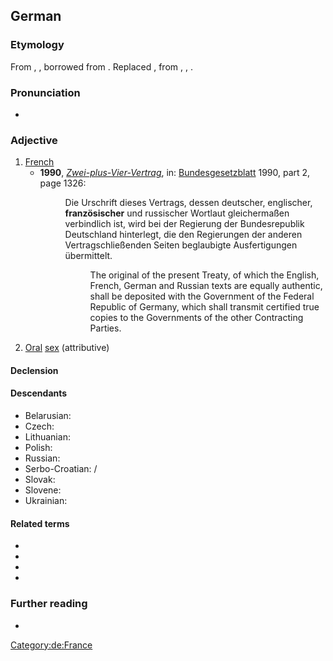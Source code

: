 {{also|Französisch}}
==German==

===Etymology===
From {{inh|de|gmh|franzoisisch}}, {{m|gmh|franzoisch}}, borrowed from {{bor|de|fro|françois|notext=1}} {{suffix|de||isch}}. Replaced {{cog|gmh|franzisch}}, from {{m|goh|francisc}}, {{m|goh|frenkisc}}, {{cog|goh|frenkisk}}.

===Pronunciation===
* {{IPA|/franˈtsøːzɪʃ/|lang=de}}

===Adjective===
{{de-adj|-}}

# [[French]]
#* '''1990''', ''[[s:de:Zwei-plus-Vier-Vertrag|Zwei-plus-Vier-Vertrag]]'', in: [[w:de:Bundesgesetzblatt (Deutschland)|Bundesgesetzblatt]] 1990, part 2, page 1326:
#*: Die Urschrift dieses Vertrags, dessen deutscher, englischer, '''französischer''' und russischer Wortlaut gleichermaßen verbindlich ist, wird bei der Regierung der Bundesrepublik Deutschland hinterlegt, die den Regierungen der anderen Vertragschließenden Seiten beglaubigte Ausfertigungen übermittelt.
#*:: The original of the present Treaty, of which the English, French, German and Russian texts are equally authentic, shall be deposited with the Government of the Federal Republic of Germany, which shall transmit certified true copies to the Governments of the other Contracting Parties.
# {{lb|de|colloquial}} [[oral|Oral]] [[sex]] (attributive)
#: {{ux|de|Er verwöhnte sie '''französisch'''|He pleasured her orally|inline=1}}

====Declension====
{{de-decl-adj-notcomp|französisch}}

====Descendants====
* Belarusian: {{l|be|французскі}}
* Czech: {{l|cs|francouzský}}
* Lithuanian: {{l|lt|prancūzų}}
* Polish: {{l|pl|francuski}}
* Russian: {{l|ru|францу́зский}}
* Serbo-Croatian: {{l|sh|француски}}/{{l|sh|francuski}}
* Slovak: {{l|sk|francúzsky}}
* Slovene: {{t+|sl|francoski}}
* Ukrainian: {{t+|uk|французький}}

====Related terms====
* {{l|de|Frankreich}}
* {{l|de|Franzmann}}
* {{l|de|Franzose}}
* {{l|de|Französin}}

===Further reading===
* {{R:Duden}}

[[Category:de:France]]